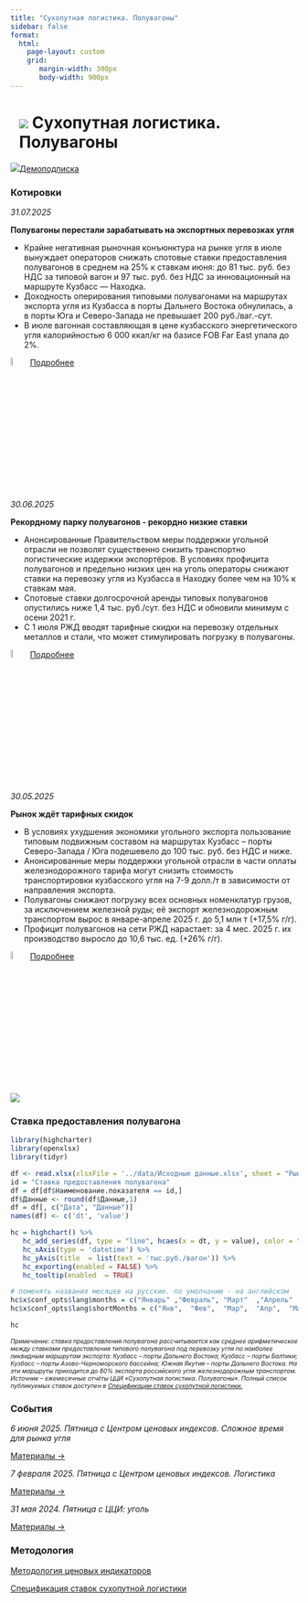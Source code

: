 ```yaml
---
title: "Сухопутная логистика. Полувагоны"
sidebar: false
format: 
  html:
    page-layout: custom
    grid:
       margin-width: 300px
       body-width: 900px
---
```


# ![](../images/icon-trolley.svg) Сухопутная логистика. Полувагоны {.my-custom-class style="margin-left:3%;"}

![](../images/icon-subscription.svg)[Демоподписка](../demo-subscription.qmd)

::::::: {.grid style="margin-left:0%"}
::: {.g-col-12 .g-col-sm-12 .g-col-xs-12 .g-col-xl-6 .g-col-md-6 .g-col-lg-6}
### Котировки

*31.07.2025*

**Полувагоны перестали зарабатывать на экспортных перевозках угля**

-   Крайне негативная рыночная конъюнктура на рынке угля в июле вынуждает операторов снижать спотовые ставки предоставления полувагонов в среднем на 25% к ставкам июня: до 81 тыс. руб. без НДС за типовой вагон и 97 тыс. руб. без НДС за инновационный на маршруте Кузбасс — Находка.
-   Доходность оперирования типовыми полувагонами на маршрутах экспорта угля из Кузбасса в порты Дальнего Востока обнулилась, а в порты Юга и Северо-Запада не превышает 200 руб./ваг.-сут.
-   В июле вагонная составляющая в цене кузбасского энергетического угля калорийностью 6 000 ккал/кг на базисе FOB Far East упала до 2%.

![](../images/icon-locker.svg){width="6%"} [Подробнее](../demo-subscription.qmd)


*30.06.2025*

**Рекордному парку полувагонов - рекордно низкие ставки**

-   Анонсированные Правительством меры поддержки угольной отрасли не позволят существенно снизить транспортно логистические издержки экспортёров. В условиях профицита полувагонов и предельно низких цен на уголь операторы снижают ставки на перевозку угля из Кузбасса в Находку более чем на 10% к ставкам мая.
-   Спотовые ставки долгосрочной аренды типовых полувагонов опустились ниже 1,4 тыс. руб./сут. без НДС и обновили минимум с осени 2021 г.
-   С 1 июля РЖД вводят тарифные скидки на перевозку отдельных металлов и стали, что может стимулировать погрузку в полувагоны.

![](../images/icon-locker.svg){width="6%"} [Подробнее](../demo-subscription.qmd)

*30.05.2025*

**Рынок ждёт тарифных скидок**

-   В условиях ухудшения экономики угольного экспорта пользование типовым подвижным составом на маршрутах Кузбасс – порты Северо-Запада / Юга подешевело до 100 тыс. руб. без НДС и ниже.
-   Анонсированные меры поддержки угольной отрасли в части оплаты железнодорожного тарифа могут снизить стоимость транспортировки кузбасского угля на 7-9 долл./т в зависимости от направления экспорта.
-   Полувагоны снижают погрузку всех основных номенклатур грузов, за исключением железной руды; её экспорт железнодорожным транспортом вырос в январе-апреле 2025 г. до 5,1 млн т (+17,5% г/г).
-   Профицит полувагонов на сети РЖД нарастает: за 4 мес. 2025 г. их производство выросло до 10,6 тыс. ед. (+26% г/г).

![](../images/icon-locker.svg){width="6%"} [Подробнее](../demo-subscription.qmd)

:::

::: {.g-col-12 .g-col-sm-12 .g-col-xs-12 .g-col-xl-6 .g-col-md-6 .g-col-lg-6}
![](../fig/Index_Van.svg)

### Ставка предоставления полувагона

```r

library(highcharter)
library(openxlsx)
library(tidyr)

df <- read.xlsx(xlsxFile = '../data/Исходные данные.xlsx', sheet = "Рынки", detectDates = TRUE)
id = "Ставка предоставления полувагона"
df = df[df$Наименование.показателя == id,]
df$Данные <- round(df$Данные,1)
df = df[, c("Дата", "Данные")]
names(df) <- c('dt', 'value')

hc = highchart() %>% 
   hc_add_series(df, type = "line", hcaes(x = dt, y = value), color = "#1A4AFC", name = "Ставка предоставления полувагона", marker = list(enabled = FALSE)) %>% 
   hc_xAxis(type = 'datetime') %>% 
   hc_yAxis(title  = list(text = 'тыс.руб./вагон')) %>% 
   hc_exporting(enabled = FALSE) %>% 
   hc_tooltip(enabled  = TRUE)

# поменять названия месяцев на русские. по умолчанию - на английском
hc$x$conf_opts$lang$months = c("Январь"	,"Февраль",	"Март"	,"Апрель"	,"Май",	"Июнь", "Июль",	"Август",	"Сентябрь",	"Октябрь",	"Ноябрь",	"Декабрь")
hc$x$conf_opts$lang$shortMonths = c("Янв", 	"Фев",	"Мар",	"Апр",	"Май",	"Июн",	"Июл",	"Авг",	"Сен",	"Окт",	"Ноя",	"Дек")

hc
```

[*Примечание: ставка предоставления полувагона рассчитывается как среднее арифметическое между ставками предоставления типового полувагона под перевозку угля по наиболее ликвидным маршрутам экспорта: Кузбасс – порты Дальнего Востока; Кузбасс – порты Балтики; Кузбасс – порты Азово-Черноморского бассейна; Южная Якутия – порты Дальнего Востока. На эти маршруты приходится до 80% экспорта российского угля железнодорожным транспортом. Источник – ежемесячные отчёты ЦЦИ «Сухопутная логистика. Полувагоны». Полный список публикуемых ставок доступен в [Спецификации ставок сухопутной логистики.](../methodology/specs-logistics.qmd)*]{style="font-size:0.75em"}
:::

::: {.g-col-12 .g-col-sm-12 .g-col-xs-12 .g-col-xl-6 .g-col-md-6 .g-col-lg-6}
### События

*6 июня 2025. Пятница с Центром ценовых индексов. Сложное время для рынка угля*

[Материалы →](../events/2025-06-06-coal.qmd)

*7 февраля 2025. Пятница с Центром ценовых индексов. Логистика*

[Материалы →](../events/2025-02-07-logistics.qmd)

*31 мая 2024. Пятница с ЦЦИ: уголь*

[Материалы →](../events/2024-05-31-coal.qmd)
:::

::: {.g-col-12 .g-col-sm-12 .g-col-xs-12 .g-col-xl-4 .g-col-md-6 .g-col-lg-6}
### Методология

[Методология ценовых индикаторов](../methodology/methodology-benchmark-pbc.qmd)

[Спецификация ставок сухопутной логистики](../methodology/specs-logistics.qmd)
:::
:::::::
